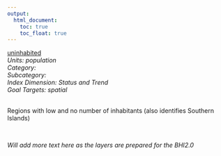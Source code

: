 ```yaml
---
output:
  html_document:
    toc: true
    toc_float: true
---
```


[uninhabited](https://github.com/OHI-Science/bhi/blob/master/baltic/layers/uninhabited_gl2018placeholder.csv)\
*Units: population*\
*Category:*\
*Subcategory:*\
*Index Dimension: Status and Trend*\
*Goal Targets: spatial*\
<br>

Regions with low and no number of inhabitants (also identifies Southern Islands)

<br>

*Will add more text here as the layers are prepared for the BHI2.0*

<br>



<br>

